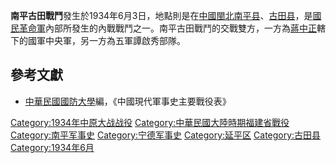 {{Infobox Military Conflict|
campaign=|
image=|
caption=|
conflict=南平古田戰鬥|
date=1934年6月3日|
place=[[中國|中國]]閩北|
result=各傷亡兩百餘人，譚啟秀部隊撤出閩北|
combatant1=國民革命軍中央軍四路八七師|
combatant2=五軍| 
commander1=[[張治中|張治中]]|
commander2=[[譚啟秀|譚啟秀]]|
strength1=|
strength2=|
casualties1=|
casualties2=|
}}
'''南平古田戰鬥'''發生於1934年6月3日，地點則是在[[中國|中國]][[閩北|閩北]][[南平县|南平县]]、[[古田县|古田县]]，是[[國民革命軍|國民革命軍]]內部所發生的內戰戰鬥之一。南平古田戰鬥的交戰雙方，一方為[[蔣中正|蔣中正]]轄下的國軍中央軍，另一方為五軍譚啟秀部隊。

==參考文獻==
*[[中華民國|中華民國]][[國防大學_(臺灣)|國防大學]]編，《中國現代軍事史主要戰役表》

{{中原大戰}}
[[Category:1934年中原大战战役|Category:1934年中原大战战役]]
[[Category:中華民國大陸時期福建省戰役|Category:中華民國大陸時期福建省戰役]]
[[Category:南平军事史|Category:南平军事史]]
[[Category:宁德军事史|Category:宁德军事史]]
[[Category:延平区|Category:延平区]]
[[Category:古田县|Category:古田县]]
[[Category:1934年6月|Category:1934年6月]]